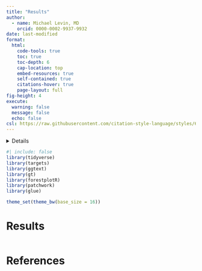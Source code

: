 ```yaml
---
title: "Results"
author: 
  - name: Michael Levin, MD
    orcid: 0000-0002-9937-9932
date: last-modified
format:
  html:
    code-tools: true
    toc: true
    toc-depth: 6
    cap-location: top
    embed-resources: true
    self-contained: true
    citations-hover: true
    page-layout: full
fig-height: 4
execute:
  warning: false
  message: false
  echo: false
csl: https://raw.githubusercontent.com/citation-style-language/styles/6152ccea8b7d7a472910d36524d1bf3557a83bfc/dependent/nature-genetics.csl
---
```


<details>

```r
targets::tar_visnetwork(targets_only = TRUE)
```

</details>

```r
#| include: false
library(tidyverse)
library(targets)
library(ggtext)
library(gt)
library(forestplotR)
library(patchwork)
library(glue)

theme_set(theme_bw(base_size = 16))
```

# Results
```r
```


# References
